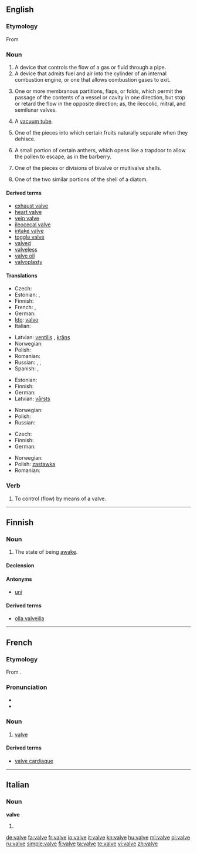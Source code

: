 ==English==

===Etymology===
From {{etyl|la}} {{term|valva|lang=la}}

===Noun===
{{wikipedia}}
{{en-noun}}

# A device that controls the flow of a gas or fluid through a pipe.
# A device that admits fuel and air into the cylinder of an internal combustion engine, or one that allows combustion gases to exit.
# {{anatomy}} One or more membranous partitions, flaps, or folds, which permit the passage of the contents of a vessel or cavity in one direction, but stop or retard the flow in the opposite direction; as, the ileocolic, mitral, and semilunar valves.
# {{British}} A [[vacuum tube]].
# {{botany}} One of the pieces into which certain fruits naturally separate when they dehisce.
# {{botany}} A small portion of certain anthers, which opens like a trapdoor to allow the pollen to escape, as in the barberry.
# {{biology}} One of the pieces or divisions of bivalve or multivalve shells.
# {{biology}} One of the two similar portions of the shell of a diatom.

====Derived terms====
* [[exhaust valve]]
* [[heart valve]]
* [[vein valve]]
* [[ileocecal valve]]
* [[intake valve]]
* [[toggle valve]]
* [[valved]]
* [[valveless]]
* [[valve oil]]
* [[valvoplasty]]

====Translations====
{{trans-top|device that controls flow of gas or fluid}}
* Czech: {{t-|cs|ventil|m}}
* Estonian: {{t|et|ventiil}}, {{t|et|klapp}}
* Finnish: {{t-|fi|venttiili}}
* French: {{t+|fr|clapet|m}}, {{t+|fr|soupape|f}}
* German: {{t+|de|Ventil|n}}
* [[Ido]]: [[valvo]]
* Italian: {{t+|it|valvola|f}}
{{trans-mid}}
* Latvian: [[ventilis]] {{m}}, [[krāns]] {{m}}
* Norwegian: {{t-|no|ventil|m}}
* Polish: {{t+|pl|zawór|m}}
* Romanian: {{t+|ro|ventil|n}}
* Russian: {{t+|ru|вентиль|m}}, {{t+|ru|клапан|m}}, {{t+|ru|задвижка|m}}
* Spanish: {{t-|es|válvula|f}}, {{t+|es|llave|m}}
{{trans-bottom}}

{{trans-top|device in an internal combustion engine}}
* Estonian: {{t|et|klapp}}
* Finnish: {{t-|fi|venttiili}}
* German: {{t+|de|Ventil|n}}
* Latvian: [[vārsts]] {{m}}
{{trans-mid}}
* Norwegian: {{t-|no|ventil|m}}
* Polish: {{t+|pl|zawór|m}}
* Russian: {{t+|ru|клапан|m}}
{{trans-bottom}}

{{trans-top|in anatomy}}
* Czech: {{t-|cs|chlopeň|f}}
* Finnish: {{t-|fi|läppä}}
* German: {{t+|de|Klappe|f}}
{{trans-mid}}
* Norwegian: {{t-|no|klaff|m}}
* Polish: [[zastawka]] {{f}}
* Romanian: {{t|ro|valvă|f}}
{{trans-bottom}}

{{trans-see|vacuum tube}}

===Verb===
{{en-verb|valv|ing}}

# {{transitive}} To control (flow) by means of a valve.

<!--These translations are to be moved into the pages for the related terms listed above.
'''Intake valve'''
* Spanish: válvula de admisión
'''Toggle valve'''
* Spanish: válvula purgadora
-->

----

==Finnish==

===Noun===
{{infl|fi|noun}}

# The state of being [[awake]].

====Declension====
{{fi-decl-hame|valv}}

====Antonyms====
* [[uni]]

====Derived terms====
* [[olla valveilla]]

----

==French==

===Etymology===
From {{etyl|la|fr}} {{term|valva|lang=la}}.

===Pronunciation===
* {{audio|Fr-valve.ogg|audio}}
* {{IPA|/valv/|lang=fr}}

===Noun===
{{fr-noun|f}}

# [[#Noun|valve]]

====Derived terms====
* [[valve cardiaque]]

----

==Italian==

===Noun===
'''valve''' {{f}}

# {{plural of|[[valva]]|lang=Italian}}

[[de:valve]]
[[fa:valve]]
[[fr:valve]]
[[io:valve]]
[[it:valve]]
[[kn:valve]]
[[hu:valve]]
[[ml:valve]]
[[pl:valve]]
[[ru:valve]]
[[simple:valve]]
[[fi:valve]]
[[ta:valve]]
[[te:valve]]
[[vi:valve]]
[[zh:valve]]